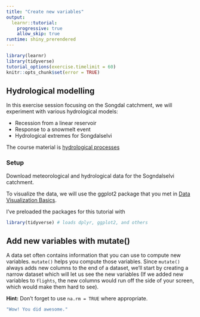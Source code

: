 ```yaml
---
title: "Create new variables"
output: 
  learnr::tutorial:
    progressive: true
    allow_skip: true
runtime: shiny_prerendered
---
```


```r
library(learnr)
library(tidyverse)
tutorial_options(exercise.timelimit = 60)
knitr::opts_chunk$set(error = TRUE)
```

## Hydrological modelling

In this exercise session focusing on the Songdal catchment, we will experiment with various hydrological models:

* Recession from a linear reservoir
* Response to a snowmelt event
* Hydrological extremes for Songdalselvi

The course material is [hydrological processes](./01_hydrology/01_hydrological_processes)

### Setup

Download meteorological and hydrological data for the Sogndalselvi catchment.

To visualize the data, we will use the ggplot2 package that you met in [Data Visualization Basics](../02-data-vis-basics/02-data-vis-basics.html). 

I've preloaded the packages for this tutorial with 

```r
library(tidyverse) # loads dplyr, ggplot2, and others
```

## Add new variables with mutate()

A data set often contains information that you can use to compute new variables. `mutate()` helps you compute those variables. Since `mutate()` always adds new columns to the end of a dataset, we'll start by creating a narrow dataset which will let us see the new variables (If we added new variables to `flights`, the new columns would run off the side of your screen, which would make them hard to see). 


<div id="summariseex3-hint">
**Hint:** Don't forget to use `na.rm = TRUE` where appropriate. 
</div>

```r
"Wow! You did awesome."
```

